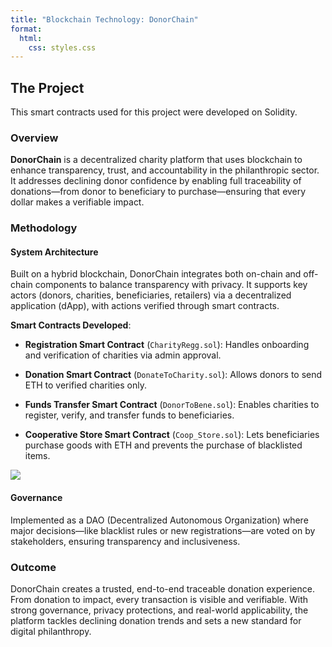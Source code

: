 ```yaml
---
title: "Blockchain Technology: DonorChain"
format:
  html:
    css: styles.css 
---
```


## The Project

This smart contracts used for this project were developed on Solidity.

### Overview 

**DonorChain** is a decentralized charity platform that uses blockchain to enhance transparency, trust, and accountability in the philanthropic sector. It addresses declining donor confidence by enabling full traceability of donations—from donor to beneficiary to purchase—ensuring that every dollar makes a verifiable impact.

### Methodology

#### System Architecture

Built on a hybrid blockchain, DonorChain integrates both on-chain and off-chain components to balance transparency with privacy. It supports key actors (donors, charities, beneficiaries, retailers) via a decentralized application (dApp), with actions verified through smart contracts.

**Smart Contracts Developed**:

-   **Registration Smart Contract** (`CharityRegg.sol`): Handles onboarding and verification of charities via admin approval.

-   **Donation Smart Contract** (`DonateToCharity.sol`): Allows donors to send ETH to verified charities only.

-   **Funds Transfer Smart Contract** (`DonorToBene.sol`): Enables charities to register, verify, and transfer funds to beneficiaries.

-   **Cooperative Store Smart Contract** (`Coop_Store.sol`): Lets beneficiaries purchase goods with ETH and prevents the purchase of blacklisted items.

![](images/clipboard-1006105735.png)

#### Governance

Implemented as a DAO (Decentralized Autonomous Organization) where major decisions—like blacklist rules or new registrations—are voted on by stakeholders, ensuring transparency and inclusiveness.

### Outcome

DonorChain creates a trusted, end-to-end traceable donation experience. From donation to impact, every transaction is visible and verifiable. With strong governance, privacy protections, and real-world applicability, the platform tackles declining donation trends and sets a new standard for digital philanthropy.
